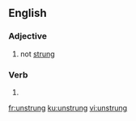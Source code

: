 ==English==

===Adjective===
{{en-adj|-}}

# not [[strung]]

===Verb===
{{head|en|verb form}}

# {{en-past of|unstring}}

[[fr:unstrung]]
[[ku:unstrung]]
[[vi:unstrung]]